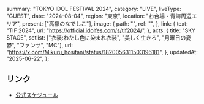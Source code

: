   summary: "TOKYO IDOL FESTIVAL 2024",
  category: "LIVE",
  liveType: "GUEST",
  date: "2024-08-04",
  region: "東京",
  location: "お台場・青海周辺エリア",
  present: ["高嶺のなでしこ"],
  image: {
    path: "",
    ref: "",
  },
  link: {
    text: "TIF 2024",
    url: "https://official.idolfes.com/s/tif2024/",
  },
  acts: {
    title: "SKY STAGE",
    setlist: ["衣装:わたし色に染まれ衣装", "美しく生きろ", "月曜日の憂鬱", "ファンサ", "MC"],
    url: "https://x.com/Mikuru_hositani/status/1820056311503196181",
  },
  updatedAt: "2025-06-22",
};

## リンク

- [公式スケジュール](https://takanenonadeshiko.jp/?p=2159)
